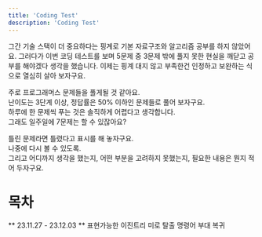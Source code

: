 ```yaml
---
title: 'Coding Test'
description: 'Coding Test'
---
```



그간 기술 스택이 더 중요하다는 핑계로 기본 자료구조와 알고리즘 공부를 하지 않았어요.
그러다가 이번 코딩 테스트를 보며 5문제 중 3문제 밖에 풀지 못한 현실을 깨닫고 공부를 해야겠다 생각을 했습니다.
이제는 핑계 대지 않고 부족한건 인정하고 보완하는 식으로 열심히 살아 보자구요.

주로 프로그래머스 문제들을 풀게될 것 같아요.  
난이도는 3단계 이상, 정답률은 50% 이하인 문제들로 풀어 보자구요.  
하루에 한 문제씩 푸는 것은 솔직하게 어렵다고 생각합니다.  
그래도 일주일에 7문제는 할 수 있잖아요?

틀린 문제라면 틀렸다고 표시를 해 놓자구요.  
나중에 다시 볼 수 있도록.  
그리고 어디까지 생각을 했는지, 어떤 부분을 고려하지 못했는지, 필요한 내용은 뭔지 적어 두자구요.


# 목차
** 23.11.27 - 23.12.03 **
<IndexItem url='https://school.programmers.co.kr/learn/courses/30/lessons/150367' level={3} solved={true}>표현가능한 이진트리</IndexItem>
<IndexItem url='https://school.programmers.co.kr/learn/courses/30/lessons/150365' level={3} solved={true}>미로 탈출 명령어</IndexItem>
<IndexItem url='https://school.programmers.co.kr/learn/courses/30/lessons/132266' level={3} solved={false}>부대 복귀</IndexItem>